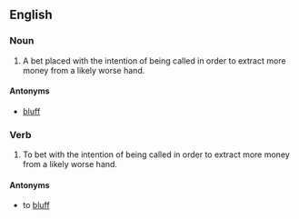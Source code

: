 ==English==

===Noun===
{{en-noun|sg=[[value]] [[bet]]}}

# {{poker}} A bet placed with the intention of being called in order to extract more money from a likely worse hand. 

====Antonyms====

* [[bluff]]

===Verb===
{{en-verb|inf=[[value]] [[bet]]|value bets|value betting|value bet}}

# {{poker}} To bet with the intention of being called in order to extract more money from a likely worse hand.

====Antonyms====

* to [[bluff]]
